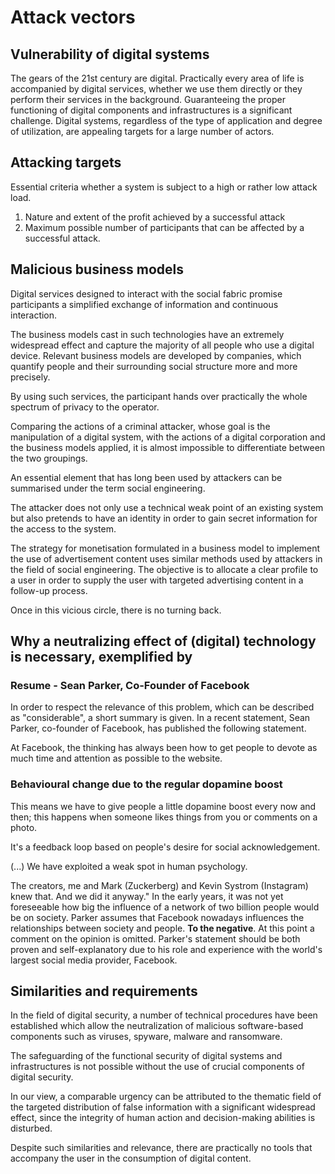 # Attack vectors

## Vulnerability of digital systems

The gears of the 21st century are digital. Practically every area of life is
accompanied by digital services, whether we use them directly or they perform
their services in the background. Guaranteeing the proper functioning of digital
components and infrastructures is a significant challenge. Digital systems,
regardless of the type of application and degree of utilization, are appealing
targets for a large number of actors.

## Attacking targets

Essential criteria whether a system is subject to a high or rather low attack
load.

1. Nature and extent of the profit achieved by a successful attack
2. Maximum possible number of participants that can be affected by a successful
   attack.

## Malicious business models

Digital services designed to interact with the social fabric promise
participants a simplified exchange of information and continuous interaction.

The business models cast in such technologies have an extremely widespread
effect and capture the majority of all people who use a digital device. Relevant
business models are developed by companies, which quantify people and their
surrounding social structure more and more precisely.

By using such services, the participant hands over practically the whole
spectrum of privacy to the operator.

Comparing the actions of a criminal attacker, whose goal is the manipulation of
a digital system, with the actions of a digital corporation and the business
models applied, it is almost impossible to differentiate between the two
groupings.

An essential element that has long been used by attackers can be summarised
under the term social engineering.

The attacker does not only use a technical weak point of an existing system but
also pretends to have an identity in order to gain secret information for the
access to the system.

The strategy for monetisation formulated in a business model to implement the
use of advertisement content uses similar methods used by attackers in the field
of social engineering. The objective is to allocate a clear profile to a user in
order to supply the user with targeted advertising content in a follow-up
process.

Once in this vicious circle, there is no turning back.

## Why a neutralizing effect of (digital) technology is necessary, exemplified by

### Resume - Sean Parker, Co-Founder of Facebook

In order to respect the relevance of this problem, which can be described as
"considerable", a short summary is given. In a recent statement, Sean Parker,
co-founder of Facebook, has published the following statement.

At Facebook, the thinking has always been how to get people to devote as much
time and attention as possible to the website.

### Behavioural change due to the regular dopamine boost

This means we have to give people a little dopamine boost every now and then;
this happens when someone likes things from you or comments on a photo.

It's a feedback loop based on people's desire for social acknowledgement.

(...) We have exploited a weak spot in human psychology.

The creators, me and Mark (Zuckerberg) and Kevin Systrom (Instagram) knew that.
And we did it anyway." In the early years, it was not yet foreseeable how big
the influence of a network of two billion people would be on society. Parker
assumes that Facebook nowadays influences the relationships between society and
people. **To the negative**. At this point a comment on the opinion is omitted.
Parker's statement should be both proven and self-explanatory due to his role
and experience with the world's largest social media provider, Facebook.

## Similarities and requirements

In the field of digital security, a number of technical procedures have been
established which allow the neutralization of malicious software-based
components such as viruses, spyware, malware and ransomware.

The safeguarding of the functional security of digital systems and
infrastructures is not possible without the use of crucial components of digital
security.

In our view, a comparable urgency can be attributed to the thematic field of the
targeted distribution of false information with a significant widespread effect,
since the integrity of human action and decision-making abilities is disturbed.

Despite such similarities and relevance, there are practically no tools that
accompany the user in the consumption of digital content.
